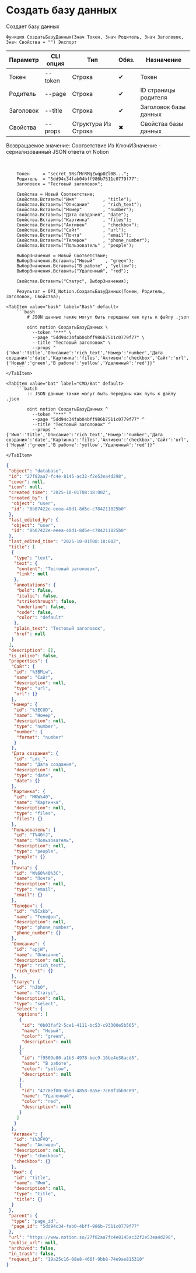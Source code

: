 ﻿---
sidebar_position: 1
description: Создать базу данных и другие функции для работы с Notion в Открытом пакете интеграций - бесплатной open-source библиотеке интеграций для 1С:Предприятие 8, OneScript и CLI
keywords: [1C, 1С, 1С:Предприятие, 1С:Предприятие 8.3, API, Интеграция, Сервисы, Обмен, OneScript, CLI, Notion]
---


# Создать базу данных
 Создает базу данных



`Функция СоздатьБазуДанных(Знач Токен, Знач Родитель, Знач Заголовок, Знач Свойства = "") Экспорт`

  | Параметр | CLI опция | Тип | Обяз. | Назначение |
  |-|-|-|-|-|
  | Токен | --token | Строка | &#x2714; | Токен |
  | Родитель | --page | Строка | &#x2714; | ID страницы родителя |
  | Заголовок | --title | Строка | &#x2714; | Заголовок базы данных |
  | Свойства | --props | Структура Из Строка | &#x2716; | Свойства базы данных |

  
  Возвращаемое значение:   Соответствие Из КлючИЗначение - сериализованный JSON ответа от Notion

<br/>



```bsl title="Пример использования для 1С:Предприятие/OneScript"
    Токен     = "secret_9RsfMrRMqZwqp0Zl0B...";
    Родитель  = "5dd94c34fab04bff986b7511c0779f77";
    Заголовок = "Тестовый заголовок";

    Свойства = Новый Соответствие;
    Свойства.Вставить("Имя"          , "title");
    Свойства.Вставить("Описание"     , "rich_text");
    Свойства.Вставить("Номер"        , "number");
    Свойства.Вставить("Дата создания", "date");
    Свойства.Вставить("Картинка"     , "files");
    Свойства.Вставить("Активен"      , "checkbox");
    Свойства.Вставить("Сайт"         , "url");
    Свойства.Вставить("Почта"        , "email");
    Свойства.Вставить("Телефон"      , "phone_number");
    Свойства.Вставить("Пользователь" , "people");

    ВыборЗначения = Новый Соответствие;
    ВыборЗначения.Вставить("Новый"    , "green");
    ВыборЗначения.Вставить("В работе" , "yellow");
    ВыборЗначения.Вставить("Удаленный", "red");

    Свойства.Вставить("Статус", ВыборЗначения);

    Результат = OPI_Notion.СоздатьБазуДанных(Токен, Родитель, Заголовок, Свойства);
```
    

 <Tabs>
  
    <TabItem value="bash" label="Bash" default>
        ```bash
            # JSON данные также могут быть переданы как путь к файлу .json
            
            oint notion СоздатьБазуДанных \
              --token "***" \
              --page "5dd94c34fab04bff986b7511c0779f77" \
              --title "Тестовый заголовок" \
              --props "{'Имя':'title','Описание':'rich_text','Номер':'number','Дата создания':'date','Картинка':'files','Активен':'checkbox','Сайт':'url','Почта':'email','Телефон':'phone_number','Пользователь':'people','Статус':{'Новый':'green','В работе':'yellow','Удаленный':'red'}}"
        ```
    </TabItem>
  
    <TabItem value="bat" label="CMD/Bat" default>
        ```batch
            :: JSON данные также могут быть переданы как путь к файлу .json
            
            oint notion СоздатьБазуДанных ^
              --token "***" ^
              --page "5dd94c34fab04bff986b7511c0779f77" ^
              --title "Тестовый заголовок" ^
              --props "{'Имя':'title','Описание':'rich_text','Номер':'number','Дата создания':'date','Картинка':'files','Активен':'checkbox','Сайт':'url','Почта':'email','Телефон':'phone_number','Пользователь':'people','Статус':{'Новый':'green','В работе':'yellow','Удаленный':'red'}}"
        ```
    </TabItem>
</Tabs>


```json title="Результат"
{
 "object": "database",
 "id": "27f82aa7-fc4e-8145-ac32-f2e53ea4d298",
 "cover": null,
 "icon": null,
 "created_time": "2025-10-01T08:18:00Z",
 "created_by": {
  "object": "user",
  "id": "8b07422e-eeea-40d1-8d5e-c784211825b0"
 },
 "last_edited_by": {
  "object": "user",
  "id": "8b07422e-eeea-40d1-8d5e-c784211825b0"
 },
 "last_edited_time": "2025-10-01T08:18:00Z",
 "title": [
  {
   "type": "text",
   "text": {
    "content": "Тестовый заголовок",
    "link": null
   },
   "annotations": {
    "bold": false,
    "italic": false,
    "strikethrough": false,
    "underline": false,
    "code": false,
    "color": "default"
   },
   "plain_text": "Тестовый заголовок",
   "href": null
  }
 ],
 "description": [],
 "is_inline": false,
 "properties": {
  "Сайт": {
   "id": "%3BMiw",
   "name": "Сайт",
   "description": null,
   "type": "url",
   "url": {}
  },
  "Номер": {
   "id": "%3ECUD",
   "name": "Номер",
   "description": null,
   "type": "number",
   "number": {
    "format": "number"
   }
  },
  "Дата создания": {
   "id": "Ldc_",
   "name": "Дата создания",
   "description": null,
   "type": "date",
   "date": {}
  },
  "Картинка": {
   "id": "MKW%40",
   "name": "Картинка",
   "description": null,
   "type": "files",
   "files": {}
  },
  "Пользователь": {
   "id": "T%40fJ",
   "name": "Пользователь",
   "description": null,
   "type": "people",
   "people": {}
  },
  "Почта": {
   "id": "W%60%40%3C",
   "name": "Почта",
   "description": null,
   "type": "email",
   "email": {}
  },
  "Телефон": {
   "id": "%5Cxkb",
   "name": "Телефон",
   "description": null,
   "type": "phone_number",
   "phone_number": {}
  },
  "Описание": {
   "id": "apjW",
   "name": "Описание",
   "description": null,
   "type": "rich_text",
   "rich_text": {}
  },
  "Статус": {
   "id": "hJbO",
   "name": "Статус",
   "description": null,
   "type": "select",
   "select": {
    "options": [
     {
      "id": "0b03faf2-5ce1-4111-bc53-c93300e5b565",
      "name": "Новый",
      "color": "green",
      "description": null
     },
     {
      "id": "f9509e80-a1b3-4978-bec9-16be4e38acd5",
      "name": "В работе",
      "color": "yellow",
      "description": null
     },
     {
      "id": "4770ef00-9bed-4858-8a5e-7c60f1bb9c89",
      "name": "Удаленный",
      "color": "red",
      "description": null
     }
    ]
   }
  },
  "Активен": {
   "id": "i%3FVQ",
   "name": "Активен",
   "description": null,
   "type": "checkbox",
   "checkbox": {}
  },
  "Имя": {
   "id": "title",
   "name": "Имя",
   "description": null,
   "type": "title",
   "title": {}
  }
 },
 "parent": {
  "type": "page_id",
  "page_id": "5dd94c34-fab0-4bff-986b-7511c0779f77"
 },
 "url": "https://www.notion.so/27f82aa7fc4e8145ac32f2e53ea4d298",
 "public_url": null,
 "archived": false,
 "in_trash": false,
 "request_id": "19a25c16-08e8-466f-9bb8-74e9ae815310"
}
```
